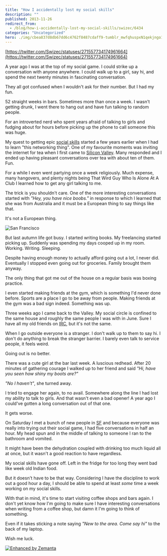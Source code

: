 ```yaml
---
title: "How I accidentally lost my social skills"
description: ""
published: 2013-11-26
redirect_from:
  - /blog/how-i-accidentally-lost-my-social-skills/swizec/6434
categories: "Uncategorized"
hero: ./img/cbea837d8db67dd6c4762f8487cdaff9-tumblr_mwfqhuspxN1qekjngo1_500.jpg
---
```


[https://twitter.com/Swizec/statuses/271557734174961664](https://twitter.com/Swizec/statuses/271557734174961664)

A year ago I was at the top of my social game. I could strike up a conversation with anyone anywhere. I could walk up to a girl, say hi, and spend the next twenty minutes in fascinating conversation.

They all got confused when I wouldn't ask for their number. But I had my fun.

52 straight weeks in bars. Sometimes more than once a week. I wasn't getting drunk, I went there to hang out and have fun talking to random people.

For an introverted nerd who spent years afraid of talking to girls and fudging about for hours before picking up the phone to call someone this was huge.

My quest to getting epic [social skills](http://en.wikipedia.org/wiki/Social_skills "Social skills") started a few years earlier when I had to learn "this networking thing". One of my favourite moments was inviting the internet for tea when I first came to [Silicon Valley](<http://maps.google.com/maps?ll=37.37,-122.04&spn=1.0,1.0&q=37.37,-122.04 (Silicon%20Valley)&t=h> "Silicon Valley"). Many responded and I ended up having pleasant conversations over tea with about ten of them. Fun.

For a while I even went partying once a week religiously. Much expense, many hangovers, and plenty nights being That Wird Guy Who Is Alone At A Club I learned how to get any girl talking to me.

The trick is you shouldn't care. One of the more interesting conversations started with _"Hey, you have nice boobs."_ in response to which I learned that she was from Australia and it must be a European thing to say things like that.

It's not a European thing.

![San Francisco](./img/cbea837d8db67dd6c4762f8487cdaff9-tumblr_mwfqhuspxN1qekjngo1_500.jpg)

But last autumn life got busy. I started writing books. My freelancing started picking up. Suddenly was spending my days cooped up in my room. Working. Writing. Sleeping.

Despite having enough money to actually afford going out a lot, I never did. Eventually I stopped even going out for groceries. Family brought them anyway.

The only thing that got me out of the house on a regular basis was boxing practice.

I even started making friends at the gym, which is something I'd never done before. Sports are a place I go to be away from people. Making friends at the gym was a bad sign indeed. Something was up.

Three weeks ago I came back to the Valley. My social circle is confined to the same house and roughly the same people I was with in June. Sure I have all my old friends on [IRC](http://en.wikipedia.org/wiki/Internet_Relay_Chat "Internet Relay Chat"), but it's not the same.

When I go outside everyone is a stranger. I don't walk up to them to say hi. I don't do anything to break the stranger barrier. I barely even talk to service people, it feels weird.

Going out is no better.

There was a cute girl at the bar last week. A luscious redhead. After 20 minutes of gathering courage I walked up to her friend and said _"Hi, have you seen how shiny my boots are?"_

_"No I haven't"_, she turned away.

I tried to engage her again, to no avail. Somewhere along the line I had lost my ability to talk to girls. And that wasn't even a bad opener! A year ago I could've gotten a long conversation out of that one.

It gets worse.

On Saturday I met a bunch of new people in [SF](<http://maps.google.com/maps?ll=37.7833333333,-122.416666667&spn=0.1,0.1&q=37.7833333333,-122.416666667 (San%20Francisco)&t=h> "San Francisco") and because everyone was really into trying out their social game, I had five conversations in half an hour. My head spun and in the middle of talking to someone I ran to the bathroom and vomited.

It might have been the dehydration coupled with drinking too much liquid all at once, but it wasn't a good reaction to have regardless.

My social skills have gone off. Left in the fridge for too long they went bad like week old Indian food.

But it doesn't have to be that way. Considering I have the discipline to work out a good hour a day, I should be able to spend at least _some_ time a week working on my social skills.

With that in mind, it's time to start visiting coffee shops and bars again. I don't yet know how I'm going to make sure I have interesting conversations when writing from a coffee shop, but damn it I'm going to think of something.

Even if it takes sticking a note saying _"New to the area. Come say hi"_ to the back of my laptop.

Wish me luck.

[![Enhanced by Zemanta](https://img.zemanta.com/zemified_e.png?x-id=3f574e08-70a9-4df6-93fa-2501dfddb027)](http://www.zemanta.com/?px "Enhanced by Zemanta")
